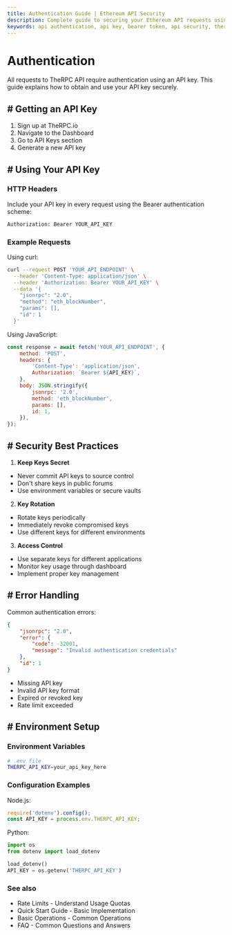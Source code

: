 ```yaml
---
title: Authentication Guide | Ethereum API Security
description: Complete guide to securing your Ethereum API requests using API keys, including implementation examples, best practices, and security recommendations
keywords: api authentication, api key, bearer token, api security, therpc authentication, ethereum api security, blockchain api security, secure api access, ethereum api key management, web3 authentication
---
```


# Authentication

All requests to TheRPC API require authentication using an API key. This guide explains how to obtain and use your API key securely.

## # Getting an API Key

1. Sign up at TheRPC.io
2. Navigate to the Dashboard
3. Go to API Keys section
4. Generate a new API key

## # Using Your API Key

### HTTP Headers

Include your API key in every request using the Bearer authentication scheme:

```bash
Authorization: Bearer YOUR_API_KEY
```

### Example Requests

Using curl:

```bash
curl --request POST 'YOUR_API_ENDPOINT' \
  --header 'Content-Type: application/json' \
  --header 'Authorization: Bearer YOUR_API_KEY' \
  --data '{
    "jsonrpc": "2.0",
    "method": "eth_blockNumber",
    "params": [],
    "id": 1
  }'
```

Using JavaScript:

```javascript
const response = await fetch('YOUR_API_ENDPOINT', {
	method: 'POST',
	headers: {
		'Content-Type': 'application/json',
		Authorization: `Bearer ${API_KEY}`,
	},
	body: JSON.stringify({
		jsonrpc: '2.0',
		method: 'eth_blockNumber',
		params: [],
		id: 1,
	}),
});
```

## # Security Best Practices

1. **Keep Keys Secret**

- Never commit API keys to source control
- Don't share keys in public forums
- Use environment variables or secure vaults

2. **Key Rotation**

- Rotate keys periodically
- Immediately revoke compromised keys
- Use different keys for different environments

3. **Access Control**

- Use separate keys for different applications
- Monitor key usage through dashboard
- Implement proper key management

## # Error Handling

Common authentication errors:

```json
{
	"jsonrpc": "2.0",
	"error": {
		"code": -32001,
		"message": "Invalid authentication credentials"
	},
	"id": 1
}
```

- Missing API key
- Invalid API key format
- Expired or revoked key
- Rate limit exceeded

## # Environment Setup

### Environment Variables

```bash
# .env file
THERPC_API_KEY=your_api_key_here
```

### Configuration Examples

Node.js:

```javascript
require('dotenv').config();
const API_KEY = process.env.THERPC_API_KEY;
```

Python:

```python
import os
from dotenv import load_dotenv

load_dotenv()
API_KEY = os.getenv('THERPC_API_KEY')
```

### See also

- <Link to="/docs/ethereum/rate-limits" title="Guide to API usage limits and quotas">Rate Limits</Link> - Understand Usage Quotas
- <Link to="/docs/ethereum/quick-start" title="Get started quickly with the Ethereum API">Quick Start Guide</Link> - Basic Implementation
- <Link to="/docs/ethereum/basic-operations" title="Common operations for Ethereum blockchain interaction">Basic Operations</Link> - Common Operations
- <Link to="/docs/ethereum/faq" title="Frequently asked questions about Ethereum API usage">FAQ</Link> - Common Questions and Answers
